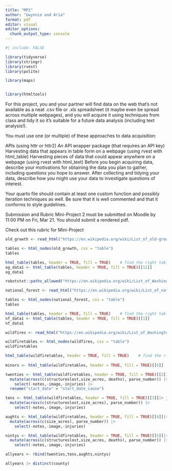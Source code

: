 ```yaml
---
title: "MP2"
author: "Gwynnie and Aria"
format: pdf
editor: visual
editor_options: 
  chunk_output_type: console
---
```


```r
#| include: FALSE

library(tidyverse)
library(stringr)
library(rvest)
library(polite)

library(maps)


library(htmltools)
```

For this project, you and your partner will find data on the web that’s not available as a neat .csv file or .xls spreadsheet (it maybe even be spread across multiple webpages), and you will acquire it using techniques from class and tidy it so it’s suitable for a future data analysis (including text analysis!).

You must use one (or multiple) of these approaches to data acquisition:

APIs (using httr or httr2) An API wrapper package (that requires an API key) Harvesting data that appears in table form on a webpage (using rvest with html_table) Harvesting pieces of data that could appear anywhere on a webpage (using rvest with html_text) Before you begin acquiring data, describe your motivations for obtaining the data you plan to gather, including questions you hope to answer. After collecting and tidying your data, describe how you might use your data to investigate questions of interest.

Your quarto file should contain at least one custom function and possibly iteration techniques as well. Be sure that it is well commented and that it conforms to style guidelines.

Submission and Rubric Mini-Project 2 must be submitted on Moodle by 11:00 PM on Fri, Mar 21. You should submit a rendered pdf.

Check out this rubric for Mini-Project

```r
old_growth <- read_html("https://en.wikipedia.org/wiki/List_of_old-growth_forests")

tables <- html_nodes(old_growth, css = "table") 
tables

html_table(tables, header = TRUE, fill = TRUE)    # find the right table
og_data1 <- html_table(tables, header = TRUE, fill = TRUE)[[11]]  
og_data1
```

```r
robotstxt::paths_allowed("https://en.wikipedia.org/wiki/List_of_Washington_wildfires ")

national_forest <- read_html("https://en.wikipedia.org/wiki/List_of_national_forests_of_the_United_States")

tables <- html_nodes(national_forest, css = "table") 
tables

html_table(tables, header = TRUE, fill = TRUE)    # find the right table
nf_data1 <- html_table(tables, header = TRUE, fill = TRUE)[[1]]  
nf_data1
```


```r
wildfires <- read_html("https://en.wikipedia.org/wiki/List_of_Washington_wildfires")

wildfiretables <- html_nodes(wildfires, css = "table") 
wildfiretables

html_table(wildfiretables, header = TRUE, fill = TRUE)    # find the right table
  
minors <- html_table(wildfiretables, header = TRUE, fill = TRUE)[[6]]

```

```r
twenties <- html_table(wildfiretables, header = TRUE, fill = TRUE)[[2]] |> janitor::clean_names() |> 
  mutate(across(c(structureslost,size_acres, deaths), parse_number)) |>
    select(-notes,-image,-injuries) |>
  rename("start_date" = "start_date_cause")

tens <- html_table(wildfiretables, header = TRUE, fill = TRUE)[[3]]|> janitor::clean_names() |> 
  mutate(across(c(structureslost,size_acres), parse_number)) |>
    select(-notes,-image,-injuries)

aughts <- html_table(wildfiretables, header = TRUE, fill = TRUE)[[4]]|> janitor::clean_names() |> 
  mutate(across(c(size_acres), parse_number)) |>
    select(-notes,-image,-injuries)

nintys <- html_table(wildfiretables, header = TRUE, fill = TRUE)[[5]]|> janitor::clean_names() |> 
  mutate(across(c(structureslost,size_acres, deaths), parse_number)) |>
    select(-notes,-image,-injuries)

allyears <- rbind(twenties,tens,aughts,nintys)

allyears |> distinct(county)
```

